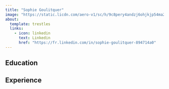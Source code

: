 ```yaml
---
title: "Sophie Goulitquer"
image: "https://static.licdn.com/aero-v1/sc/h/9c8pery4andzj6ohjkjp54ma2"
about:
  template: trestles
  links: 
    - icon: linkedin
      text: Linkedin
      href: "https://fr.linkedin.com/in/sophie-goulitquer-894714a0"
---
```


## Education

## Experience
